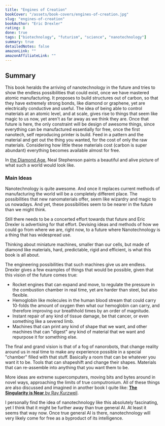```yaml
---
title: "Engines of Creation"
bookCover: "/assets/book-covers/engines-of-creation.jpg"
slug: "engines-of-creation"
bookAuthor: "Eric Drexler"
rating: 8
done: true
tags: ["biotechnology", "futurism", "science", "nanotechnology"]
summary: true
detailedNotes: false
amazonLink: ""
amazonAffiliateLink: ""
---
```


## Summary

This book heralds the arriving of nanotechnology in the future and tries to show the endless possibilities that could exist, once we have mastered atomic manufacturing. It proposes to build structures out of carbon, so that they have extremely strong bonds, like diamond or graphene, yet are electrically conductive and useful. The idea of being able to control materials at an atomic level, and at scale, gives rise to things that seem like magic to us now, yet aren't as far away as we think they are. Once that future is here, the only constraint will be design of awesome things, since everything can be manufactured essentially for free, once the first nanotech, self reproducing printer is build. Feed in a pattern and the material and get out the thing you wanted, for the cost of only the raw materials. Considering how little these materials cost (carbon is super abundant) everything becomes available almost for free. 

In [the Diamond Age](/booknotes/the-diamond-age), Neal Stephenson paints a beautiful and alive picture of what such a world would look like. 

### Main Ideas

Nanotechnology is quite awesome. And once it replaces current methods of manufacturing the world will be a completely different place. The possibilities that new nanomaterials offer, seem like wizardry and magic to us nowadays. And yet, these possibilities seem to be nearer in the future than we might think. 

Still there needs to be a concerted effort towards that future and Eric Drexler is advertising for that effort. Devising ideas and methods of how we could go from where we are, right now, to a future where Nanotechnology is a thing that has widespread use.

Thinking about miniature machines, smaller than our cells, but made of diamond like materials, hard, predictable, rigid and efficient, is what this book is all about. 

The engineering possibilities that such machines give us are endless. Drexler gives a few examples of things that would be possible, given that this vision of the future comes true: 
- Rocket engines that can expand and move, to regulate the pressure in the combustion chamber in real time, yet are harder than steel, but also flexible. 
- Hemoglobin like molecules in the human blood stream that could carry 10-folds the amount of oxygen then what our hemoglobin can carry, and therefore improving our breathhold times by an order of magnitude. 
- Instant repair of any kind of tissue damage, be that cancer, or even something like a severed limb. 
- Machines that can print any kind of shape that we want, and other machines that can "digest" any kind of material that we want and repurpose it for something else.

The final and grand vision is that of a fog of nanorobots, that change reality around us in real time to make any experience possible in a special "chamber" filled with that stuff. Basically a room that can be whatever you want it to be. Tools that can shapeshift and change their shapes. Materials that can re-assemble into anything that you want them to be. 

More ideas are extreme supercomputers, moving bits and bytes around in novel ways, approaching the limits of true computronium. All of these things are also discussed and imagined in another book I quite like: [**The Singularity is Near** by Ray Kurzweil](/booknotes/the-singularity-is-near).

I personally find the idea of nanotechnology like this absolutely fascinating, yet I think that it might be further away than true general AI. At least it seems that way now. Once true general AI is there, nanotechnology will very likely come for free as a byproduct of its intelligence. 
